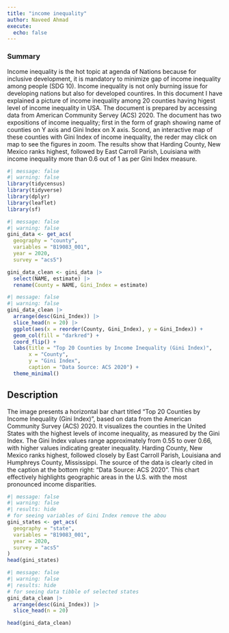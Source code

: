 ```yaml
---
title: "income inequality"
author: Naveed Ahmad
execute: 
  echo: false
---
```


### Summary
Income inequality is the hot topic at agenda of Nations because for inclusive development, it is mandatory to minimize gap of income inequality among people (SDG 10). Income inequality is not only burning issue for developing nations but also for developed countires.
In this document I have explained a picture of income inequality among 20 counties having higest level of income inequality in USA. The document is prepared by accessing data from American Community Servey (ACS) 2020. The document has two expositions of income inequality; first in the form of graph showing name of counties on Y axis and Gini Index on X axis. Scond, an interactive map of these counties with Gini Index of income inequality, the reder may click on map to see the figures in zoom. The results show that Harding County, New Mexico ranks highest, followed by East Carroll Parish, Louisiana with income inequality more than 0.6 out of 1 as per Gini Index measure.
```r
#| message: false
#| warning: false
library(tidycensus)
library(tidyverse)
library(dplyr)
library(leaflet)
library(sf)
```

```r
#| message: false
#| warning: false
gini_data <- get_acs(
  geography = "county", 
  variables = "B19083_001",
  year = 2020,
  survey = "acs5")

gini_data_clean <- gini_data |>
  select(NAME, estimate) |>
  rename(County = NAME, Gini_Index = estimate)

```

```r
#| message: false
#| warning: false
gini_data_clean |>
  arrange(desc(Gini_Index)) |>
  slice_head(n = 20) |>
  ggplot(aes(x = reorder(County, Gini_Index), y = Gini_Index)) +
  geom_col(fill = "darkred") +
  coord_flip() +
  labs(title = "Top 20 Counties by Income Inequality (Gini Index)",
       x = "County",
       y = "Gini Index",
       caption = "Data Source: ACS 2020") +
  theme_minimal()

```
## Description
The image presents a horizontal bar chart titled "Top 20 Counties by Income Inequality (Gini Index)", based on data from the American Community Survey (ACS) 2020. It visualizes the counties in the United States with the highest levels of income inequality, as measured by the Gini Index. The Gini Index values range approximately from 0.55 to over 0.66, with higher values indicating greater inequality. Harding County, New Mexico ranks highest, followed closely by East Carroll Parish, Louisiana and Humphreys County, Mississippi. The source of the data is clearly cited in the caption at the bottom right: "Data Source: ACS 2020". This chart effectively highlights geographic areas in the U.S. with the most pronounced income disparities.
```r
#| message: false
#| warning: false
#| results: hide
# for seeing variables of Gini Index remove the abou
gini_states <- get_acs(
  geography = "state",
  variables = "B19083_001",
  year = 2020,
  survey = "acs5"
)
head(gini_states)

```

```r
#| message: false
#| warning: false
#| results: hide
# for seeing data tibble of selected states
gini_data_clean |>
  arrange(desc(Gini_Index)) |>
  slice_head(n = 20)

head(gini_data_clean)
```



